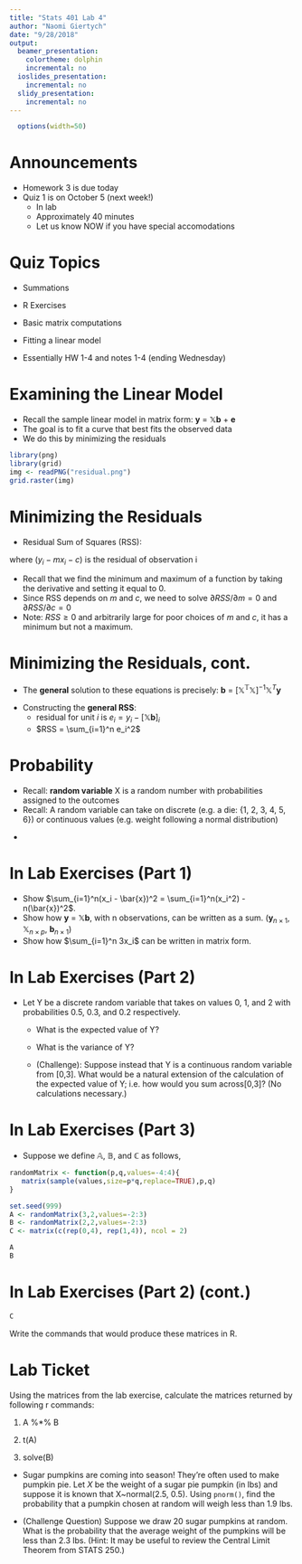```yaml
---
title: "Stats 401 Lab 4"
author: "Naomi Giertych"
date: "9/28/2018"
output:
  beamer_presentation:
    colortheme: dolphin
    incremental: no
  ioslides_presentation:
    incremental: no
  slidy_presentation:
    incremental: no
---
```


```r
  options(width=50)
```

# Announcements

- Homework 3 is due today
- Quiz 1 is on October 5 (next week!)
  - In lab
  - Approximately 40 minutes
  - Let us know NOW if you have special accomodations
 
# Quiz Topics

- Summations
- R Exercises
- Basic matrix computations
- Fitting a linear model

- Essentially HW 1-4 and notes 1-4 (ending Wednesday)

# Examining the Linear Model

- Recall the sample linear model in matrix form: **y** = $\mathbb{X}$**b** + **e**
- The goal is to fit a curve that best fits the observed data
- We do this by minimizing the residuals

```r
library(png)
library(grid)
img <- readPNG("residual.png")
grid.raster(img)
```

# Minimizing the Residuals

- Residual Sum of Squares (RSS):

\center{$\sum_{i=1}^n{(y_i - mx_i - c)^2}$}

where $(y_i - mx_i - c)$ is the residual of observation i

- Recall that we find the minimum and maximum of a function by taking the derivative and setting it equal to 0.
- Since RSS depends on $m$ and $c$, we need to solve $\partial RSS/\partial m = 0$ and $\partial RSS/\partial c=0$
- Note: $RSS \ge 0$ and arbitrarily large for poor choices of $m$ and $c$, it has a minimum but not a maximum.

# Minimizing the Residuals, cont.

- The **general** solution to these equations is precisely: **b** = $\mathbb{[X^TX]}^{-1}\mathbb{X}^T$**y**

\textcolor{red}{(You will NOT be required to reproduce these results.)}

- Constructing the **general RSS**:
  - residual for unit $i$ is $e_i = y_i - [\mathbb{X}$**b**$]_i$
  - $RSS = \sum_{i=1}^n e_i^2$
  
# Probability

- Recall: **random variable** X is a random number with probabilities assigned to the outcomes
- Recall: A random variable can take on discrete (e.g. a die: {1, 2, 3, 4, 5, 6}) or continuous values (e.g. weight following a normal distribution)

\vspace{10mm}
- \textcolor{blue}{Suggestion: Review from STATS 250 the concepts of expected value and variance and the properties of common distrbutions such as the normal.}

# In Lab Exercises (Part 1)

- Show $\sum_{i=1}^n(x_i - \bar{x})^2 = \sum_{i=1}^n(x_i^2) - n(\bar{x})^2$.
- Show how **y** = $\mathbb{X}$**b**, with n observations, can be written as a sum. (**y**$_{n\times1}, \mathbb{X}_{n\times{p}}$, **b**$_{n\times1}$)
- Show how $\sum_{i=1}^n 3x_i$ can be written in matrix form.

# In Lab Exercises (Part 2)

- Let Y be a discrete random variable that takes on values 0, 1, and 2 with probabilities 0.5, 0.3, and 0.2 respectively.

  - What is the expected value of Y?
  - What is the variance of Y?
  
  - (Challenge): Suppose instead that Y is a continuous random variable from [0,3]. What would be a natural extension of the calculation of the expected value of Y; i.e. how would you sum across[0,3]? (No calculations necessary.)

# In Lab Exercises (Part 3)

- Suppose we define $\mathbb{A}$, $\mathbb{B}$, and $\mathbb{C}$ as follows,
```r
randomMatrix <- function(p,q,values=-4:4){
   matrix(sample(values,size=p*q,replace=TRUE),p,q)
}

set.seed(999)
A <- randomMatrix(3,2,values=-2:3)
B <- randomMatrix(2,2,values=-2:3)
C <- matrix(c(rep(0,4), rep(1,4)), ncol = 2)
```
```r
A
B
```

# In Lab Exercises (Part 2) (cont.)

```r
C
```

Write the commands that would produce these matrices in R.


# Lab Ticket

Using the matrices from the lab exercise, calculate the matrices returned by following r commands:

1. A %*% B

2. t(A)

3. solve(B)

- Sugar pumpkins are coming into season! They're often used to make pumpkin pie. Let $X$ be the weight of a sugar pie pumpkin (in lbs) and suppose it is known that X~normal(2.5, 0.5). Using `pnorm()`, find the probability that a pumpkin chosen at random will weigh less than 1.9 lbs.

- (Challenge Question) Suppose we draw 20 sugar pumpkins at random. What is the probability that the average weight of the pumpkins will be less than 2.3 lbs. (Hint: It may be useful to review the Central Limit Theorem from STATS 250.)
